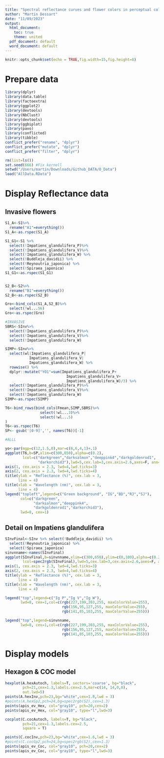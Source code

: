 ```yaml
---
title: "Spectral reflectance curves and flower colors in perceptual color spaces"
author: "Martin Dessart"
date: "11/09/2023"
output:
  html_document:
    toc: true
    theme: united
  pdf_document: default
  word_document: default
---
```


```r
knitr::opts_chunk$set(echo = TRUE,fig.width=15,fig.height=8)
```

# Prepare data

```r
library(dplyr)
library(data.table)
library(factoextra)
library(ggplot2)
library(devtools)
library(NbClust)
library(devtools)
library(ggbiplot)
library(pavo)
library(conflicted)
library(tibble)
conflict_prefer("rename", "dplyr")
conflict_prefer("mutate", "dplyr")
conflict_prefer("filter", "dplyr")

rm(list=ls())
set.seed(666) #Fix kernell
setwd("/Users/martin/Downloads/Github_DATA/0_Data")
load("AllData.RData")


```

# Display Reflectance data

## Invasive flowers

```r
S1_A<-S1%>%
  rename("A1"=everything())
S1_A<-as.rspec(S1_A)

S1_G1<-S1 %>% 
  select(!Impatiens_glandulifera_P)%>%
  select(!Impatiens_glandulifera_V)%>%
  select(!Impatiens_glandulifera_W) %>% 
  select(!Buddleja_davidii) %>% 
  select(!Reynoutria_japonica) %>% 
  select(!Spiraea_japonica)
S1_G1<-as.rspec(S1_G1)


S2_B<-S2%>%
  rename("B1"=everything())
S2_B<-as.rspec(S2_B)

Gro<-bind_cols(S1_A,S2_B)%>%
  select(!wl...56)
Gro<-as.rspec(Gro)

#INVASIVE
SBRS<-SInv%>%
  select(!Impatiens_glandulifera_P)%>%
  select(!Impatiens_glandulifera_V)%>%
  select(!Impatiens_glandulifera_W)

SIMP<-SInv%>%
  select(wl|Impatiens_glandulifera_P|
           Impatiens_glandulifera_V|
           Impatiens_glandulifera_W) %>% 
  rowwise() %>% 
  dplyr::mutate("YO1"=sum(Impatiens_glandulifera_P+
                            Impatiens_glandulifera_V+
                            Impatiens_glandulifera_W)/3) %>% 
  select(!Impatiens_glandulifera_P)%>%
  select(!Impatiens_glandulifera_V)%>%
  select(!Impatiens_glandulifera_W)
SIMP<-as.rspec(SIMP)

T6<-bind_rows(bind_cols(Fmean,SIMP,SBRS)%>%
                select(!wl...3)%>%
                select(!wl...5) 
)
T6<-as.rspec(T6)
SP<- gsub('[0-9]','', names(T6))[-1]

#ALLL 

yo<-par(mgp=c(12,1.5,0),mar=c(6,6,4,1)+.1)
aggplot(T6,b=SP,xlim=c(300,650),alpha=c(0.2),
        lcol=c("darkgreen","darksalmon","deeppink4","darkgoldenrod1",
               "darkorchid3"),lwd=5,cex.lab=3,cex.axis=2.6,axes=F, ann=F)
axis(1, cex.axis = 2.3, lwd=4,lwd.ticks=3)
axis(2, cex.axis = 2.3, lwd=4,lwd.ticks=4)
title(ylab = "Reflectance (%)", cex.lab = 3,
      line = 4)
title(xlab = "Wavelength (nm)", cex.lab = 3,
      line = 4)
legend("topleft",legend=c("Green background", "IG","BD","RJ","SJ"),
       col=c("darkgreen",
             "darksalmon","deeppink4",
             "darkgoldenrod1","darkorchid3"),
       lwd=8, cex=1)

```

## Detail on Impatiens glandulifera
```r
SInvFinal<-SInv %>% select(!Buddleja_davidii) %>% 
  select(!Reynoutria_japonica) %>% 
  select(!Spiraea_japonica)
sinvnname<-names(SInvFinal)
aggplot(SInvFinal,b=sinvnname,xlim=c(300,650),ylim=c(0,100),alpha=c(0.2),
        lcol=spec2rgb(SInvFinal),lwd=5,cex.lab=3,cex.axis=2.6,axes=F, ann=F)
axis(1, cex.axis = 2.3, lwd=4,lwd.ticks=3)
axis(2, cex.axis = 2.3, lwd=4,lwd.ticks=4)
title(ylab = "Reflectance (%)", cex.lab = 3,
      line = 4)
title(xlab = "Wavelength (nm)", cex.lab = 3,
      line = 4)

legend("top",legend=c("Ig P","Ig V","Ig W"),
       lwd=8, cex=1,col=c(rgb(227,199,203,255, maxColorValue=255),
                          rgb(156,95,127,255, maxColorValue=255),
                          rgb(141,85,103,255, maxColorValue=255)))

legend("top",legend=sinvnname,
       lwd=8, cex=1,col=c(rgb(227,199,203,255, maxColorValue=255),
                          rgb(156,95,127,255, maxColorValue=255),
                          rgb(141,85,103,255, maxColorValue=255)))
```



# Display models 

## Hexagon & COC model

```r
hexplot(A.hexAutoch, labels=T, sectors='coarse', bg="black",
        pch=21,cex=1.3,labels.cex=2.5,mar=c(14, 14,0,0),
        out.lwd=5)
points(A.hexInv,pch=23,bg="white",cex=1.8,lwd = 3)
#points(A.hexGp2,pch=24,bg=spec2rgb(S2),cex=1.3)
points(apis_ev_Hex, col="gray10", pch=20,cex=2)
points(apis_ev_Hex, col="gray10", type="l",lwd=3)

cocplot(C.cocAutoch, labels=T, bg="black",
        pch=21,cex=1.3,labels.cex=2.5,
        square = T)

points(C.cocInv,pch=23,bg="white",cex=1.6,lwd = 3)
#points(C.cocGp2,pch=24,bg=spec2rgb(S2),cex=1.3)
points(apis_ev_Coc, col="gray10", pch=20,cex=2)
points(apis_ev_Coc, col="gray10", type="l",lwd=3)
```



